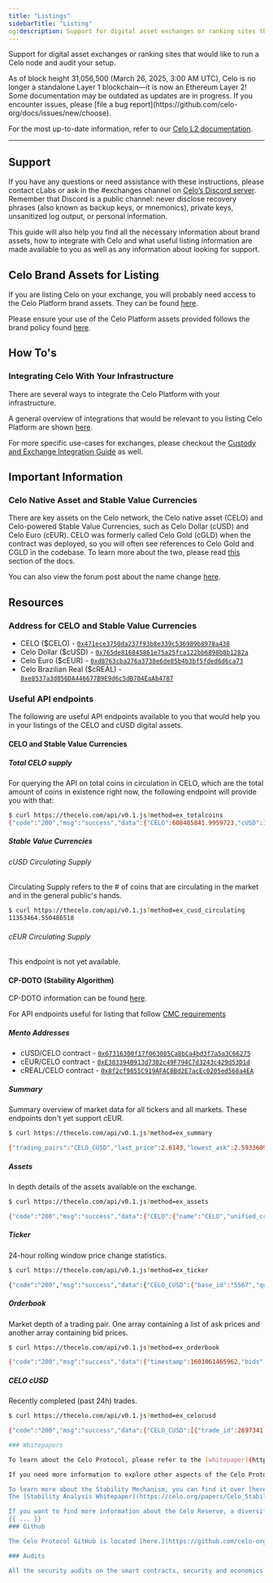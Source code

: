 ```yaml
---
title: "Listings"
sidebarTitle: "Listing"
og:description: Support for digital asset exchanges or ranking sites that would like to run a Celo node and audit your setup.
---
```


Support for digital asset exchanges or ranking sites that would like to run a Celo node and audit your setup.

<Warning>
As of block height 31,056,500 (March 26, 2025, 3:00 AM UTC), Celo is no longer a standalone Layer 1 blockchain—it is now an Ethereum Layer 2!
Some documentation may be outdated as updates are in progress. If you encounter issues, please [file a bug report](https://github.com/celo-org/docs/issues/new/choose).

For the most up-to-date information, refer to our [Celo L2 documentation](/build#celo-l2-mainnet).
</Warning>

---

## Support

If you have any questions or need assistance with these instructions, please contact cLabs or ask in the #exchanges channel on [Celo’s Discord server](https://chat.celo.org/). Remember that Discord is a public channel: never disclose recovery phrases (also known as backup keys, or mnemonics), private keys, unsanitized log output, or personal information.

This guide will also help you find all the necessary information about brand assets, how to integrate with Celo and what useful listing information are made available to you as well as any information about looking for support.

## Celo Brand Assets for Listing

If you are listing Celo on your exchange, you will probably need access to the Celo Platform brand assets. They can be found [here](https://celo.org/brand-kit).

Please ensure your use of the Celo Platform assets provided follows the brand policy found [here](https://celo.org/brand-kit-policy).

## How To's

### Integrating Celo With Your Infrastructure

There are several ways to integrate the Celo Platform with your infrastructure.

A general overview of integrations that would be relevant to you listing Celo Platform are shown [here](/infra-partners/integration/general).

For more specific use-cases for exchanges, please checkout the [Custody and Exchange Integration Guide](/infra-partners/integration/custody) as well.

## Important Information

### Celo Native Asset and Stable Value Currencies

There are key assets on the Celo network, the Celo native asset (CELO) and Celo-powered Stable Value Currencies, such as Celo Dollar (cUSD) and Celo Euro (cEUR). CELO was formerly called Celo Gold (cGLD) when the contract was deployed, so you will often see references to Celo Gold and CGLD in the codebase. To learn more about the two, please read [this](/tooling/overview/migrate/from-ethereum#the-celo-native-asset-and-the-celo-dollar) section of the docs.

You can also view the forum post about the name change [here](https://forum.celo.org/t/proposal-to-rename-celo-gold-to-celo-native-asset/528).

## Resources

### Address for CELO and Stable Value Currencies

- CELO (\$CELO) - [`0x471ece3750da237f93b8e339c536989b8978a438`](https://celo.blockscout.com/address/0x471ece3750da237f93b8e339c536989b8978a438/transactions)
- Celo Dollar (\$cUSD) - [`0x765de816845861e75a25fca122bb6898b8b1282a`](https://celo.blockscout.com/address/0x765de816845861e75a25fca122bb6898b8b1282a/transactions)
- Celo Euro (\$cEUR) - [`0xd8763cba276a3738e6de85b4b3bf5fded6d6ca73`](https://celo.blockscout.com/address/0xd8763cba276a3738e6de85b4b3bf5fded6d6ca73/transactions)
- Celo Brazilian Real (\$cREAL) - [`0xe8537a3d056DA446677B9E9d6c5dB704EaAb4787`](https://celo.blockscout.com/address/0xe8537a3d056DA446677B9E9d6c5dB704EaAb4787/transactions)

### Useful API endpoints

The following are useful API endpoints available to you that would help you in your listings of the CELO and cUSD digital assets.

#### CELO and Stable Value Currencies

##### Total CELO supply

For querying the API on total coins in circulation in CELO, which are the total amount of coins in existence right now, the following endpoint will provide you with that:

```sh
$ curl https://thecelo.com/api/v0.1.js?method=ex_totalcoins
{"code":"200","msg":"success","data":{"CELO":608485841.9959723,"cUSD":10250632.56099673}}
```

##### Stable Value Currencies

###### cUSD Circulating Supply

Circulating Supply refers to the # of coins that are circulating in the market and in the general public's hands.

```sh
$ curl https://thecelo.com/api/v0.1.js?method=ex_cusd_circulating
11353464.550486518
```

###### cEUR Circulating Supply

This endpoint is not yet available.

#### CP-DOTO (Stability Algorithm)

CP-DOTO information can be found [here](/legacy/protocol/stability/doto).

For API endpoints useful for listing that follow [CMC requirements](https://docs.google.com/document/d/1S4urpzUnO2t7DmS_1dc4EL4tgnnbTObPYXvDeBnukCg/edit#)

##### Mento Addresses

- cUSD/CELO contract - [`0x67316300f17f063085Ca8bCa4bd3f7a5a3C66275`](https://celo.blockscout.com/address/0x67316300f17f063085Ca8bCa4bd3f7a5a3C66275/transactions)
- cEUR/CELO contract - [`0xE383394B913d7302c49F794C7d3243c429d53D1d`](https://celo.blockscout.com/address/0xE383394B913d7302c49F794C7d3243c429d53D1d/transactions)
- cREAL/CELO contract - [`0x8f2cf9855C919AFAC8Bd2E7acEc0205ed568a4EA`](https://celo.blockscout.com/address/0x8f2cf9855C919AFAC8Bd2E7acEc0205ed568a4EA/transactions)

##### Summary

Summary overview of market data for all tickers and all markets. These endpoints don't yet support cEUR.

```sh
$ curl https://thecelo.com/api/v0.1.js?method=ex_summary

{"trading_pairs":"CELO_CUSD","last_price":2.6143,"lowest_ask":2.5933609958506225,"highest_bid":2.5676,"base_volume":37524.32000000003,"quote_volume":14714.520000000002,"price_change_percent_24h":3.7027120070382127,"highest_price_24h":2.649,"lowest_price_24h":2.4787}}
```

##### Assets

In depth details of the assets available on the exchange.

```sh
$ curl https://thecelo.com/api/v0.1.js?method=ex_assets

{"code":"200","msg":"success","data":{"CELO":{"name":"CELO","unified_cryptoasset_id":"5567","can_withdraw":"true","can_deposit":"true","min_withdraw":"0.000000000000000001","max_withdraw":"0.000000000000000001","maker_fee":"0.00","taker_fee":"0.005"},"CUSD":{"name":"Celo Dollars","unified_cryptoasset_id":"825","can_withdraw":"true","can_deposit":"true","min_withdraw":"0.000000000000000001","max_withdraw":"0.000000000000000001","maker_fee":"0.00","taker_fee":"0.005"}}}
```

##### Ticker

24-hour rolling window price change statistics.

```sh
$ curl https://thecelo.com/api/v0.1.js?method=ex_ticker

{"code":"200","msg":"success","data":{"CELO_CUSD":{"base_id":"5567","quote_id":"825","last_price":2.6124,"quote_volume":14789.520000000002,"base_volume":37720.30000000003,"isFrozen":"0"}}}
```

##### Orderbook

Market depth of a trading pair. One array containing a list of ask prices and another array containing bid prices.

```sh
$ curl https://thecelo.com/api/v0.1.js?method=ex_orderbook

{"code":"200","msg":"success","data":{"timestamp":1601061465962,"bids":[["2.5964","100"]],"asks":[["2.622606871230003","100"]]}}
```

##### CELO cUSD

Recently completed (past 24h) trades.

```sh
$ curl https://thecelo.com/api/v0.1.js?method=ex_celocusd

{"code":"200","msg":"success","data":{"CELO_CUSD":[{"trade_id":2697341,"timestamp":1601061491,"price":0.38238291620515147,"quote_volume":25,"base_volume":65.37948987916423,"type":"Sell"},{"trade_id":2697336,"timestamp":1601061466,"price":0.382293821845672,"quote_volume":25,"base_volume":65.39472670341044,"type":"Sell"}]}}

### Whitepapers

To learn about the Celo Protocol, please refer to the [whitepaper](https://celo.org/papers).

If you need more information to explore other aspects of the Celo Protocol, there's a [useful links](/home/index) page.

To learn more about the Stability Mechanism, you can find it over [here](/legacy/protocol/stability/doto).
The [Stability Analysis Whitepaper](https://celo.org/papers/Celo_Stability_Analysis.pdf) and [blog post](https://medium.com/celohq/a-look-at-the-celo-stability-analysis-white-paper-part-1-23edd5ef8b5) will provide a lot more information on the stability algorithm.

If you want to find more information about the Celo Reserve, a diversified portfolio of currencies supporting the ability of the Celo protocol to expand and contract the supply of Celo stable assets, please visit [https://reserve.mento.org/](https://reserve.mento.org/).
{{ ... }}
### Github

The Celo Protocol GitHub is located [here.](https://github.com/celo-org/)

### Audits

All the security audits on the smart contracts, security and economics of the Celo Platform can be found [here](https://celo.org/audits).